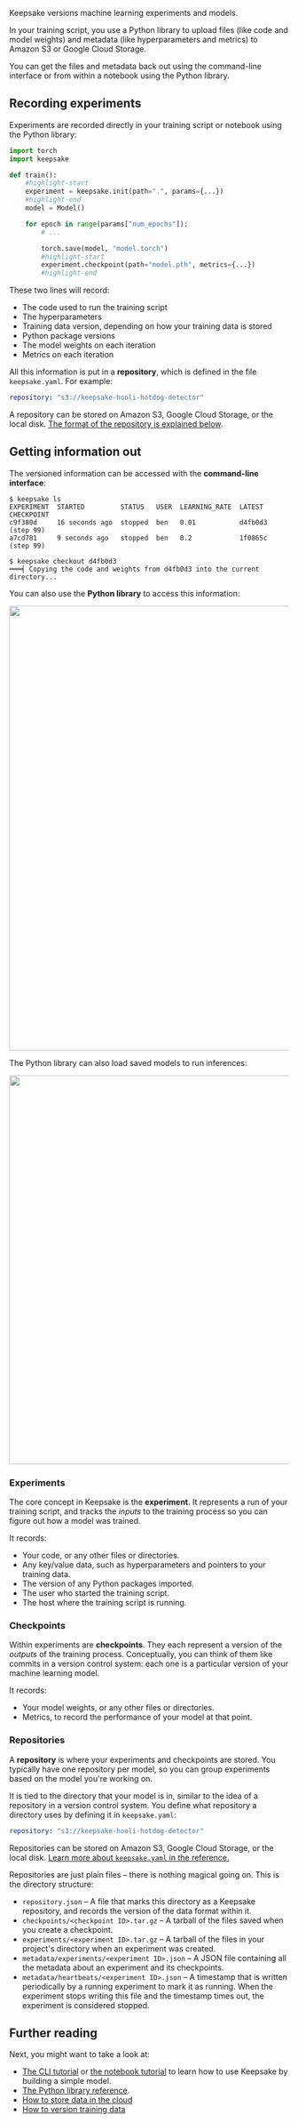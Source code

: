 
<DocsLayout title="How it works">


Keepsake versions machine learning experiments and models.

In your training script, you use a Python library to upload files (like code and model weights) and metadata (like hyperparameters and metrics) to Amazon S3 or Google Cloud Storage.

You can get the files and metadata back out using the command-line interface or from within a notebook using the Python library.

## Recording experiments

Experiments are recorded directly in your training script or notebook using the Python library:

```python
import torch
import keepsake

def train():
    #highlight-start
    experiment = keepsake.init(path=".", params={...})
    #highlight-end
    model = Model()

    for epoch in range(params["num_epochs"]):
        # ...

        torch.save(model, "model.torch")
        #highlight-start
        experiment.checkpoint(path="model.pth", metrics={...})
        #highlight-end
```

These two lines will record:

- The code used to run the training script
- The hyperparameters
- Training data version, depending on how your training data is stored
- Python package versions
- The model weights on each iteration
- Metrics on each iteration

All this information is put in a **repository**, which is defined in the file `keepsake.yaml`. For example:

```yaml
repository: "s3://keepsake-hooli-hotdog-detector"
```

A repository can be stored on Amazon S3, Google Cloud Storage, or the local disk. [The format of the repository is explained below](#repositories).

## Getting information out

The versioned information can be accessed with the **command-line interface**:

```shell-session
$ keepsake ls
EXPERIMENT  STARTED         STATUS   USER  LEARNING_RATE  LATEST CHECKPOINT
c9f380d     16 seconds ago  stopped  ben   0.01           d4fb0d3 (step 99)
a7cd781     9 seconds ago   stopped  ben   0.2            1f0865c (step 99)

$ keepsake checkout d4fb0d3
═══╡ Copying the code and weights from d4fb0d3 into the current directory...
```

You can also use the **Python library** to access this information:

<img src="/images/notebook.png" width="800" />

The Python library can also load saved models to run inferences:

<img src="/images/inference.png" width="700" />

<!-- TODO(bfirsh): replace with real inference

<!-- ## Concepts -->

### Experiments

The core concept in Keepsake is the **experiment**. It represents a run of your training script, and tracks the _inputs_ to the training process so you can figure out how a model was trained.

It records:

- Your code, or any other files or directories.
- Any key/value data, such as hyperparameters and pointers to your training data.
- The version of any Python packages imported.
- The user who started the training script.
- The host where the training script is running.

### Checkpoints

Within experiments are **checkpoints**. They each represent a version of the _outputs_ of the training process. Conceptually, you can think of them like commits in a version control system: each one is a particular version of your machine learning model.

It records:

- Your model weights, or any other files or directories.
- Metrics, to record the performance of your model at that point.

### Repositories

A **repository** is where your experiments and checkpoints are stored. You typically have one repository per model, so you can group experiments based on the model you're working on.

It is tied to the directory that your model is in, similar to the idea of a repository in a version control system. You define what repository a directory uses by defining it in `keepsake.yaml`:

```yaml
repository: "s3://keepsake-hooli-hotdog-detector"
```

Repositories can be stored on Amazon S3, Google Cloud Storage, or the local disk. [Learn more about `keepsake.yaml` in the reference.](/docs/reference/yaml#repository)

Repositories are just plain files – there is nothing magical going on. This is the directory structure:

- `repository.json` – A file that marks this directory as a Keepsake repository, and records the version of the data format within it.
- `checkpoints/<checkpoint ID>.tar.gz` – A tarball of the files saved when you create a checkpoint.
- `experiments/<experiment ID>.tar.gz` – A tarball of the files in your project's directory when an experiment was created.
- `metadata/experiments/<experiment ID>.json` – A JSON file containing all the metadata about an experiment and its checkpoints.
- `metadata/heartbeats/<experiment ID>.json` – A timestamp that is written periodically by a running experiment to mark it as running. When the experiment stops writing this file and the timestamp times out, the experiment is considered stopped.

## Further reading

Next, you might want to take a look at:

- [The CLI tutorial](/docs/tutorial) or <a href={process.env.TUTORIAL_COLAB_URL} target="_blank">the notebook tutorial</a> to learn how to use Keepsake by building a simple model.
- [The Python library reference](/docs/reference/python).
- [How to store data in the cloud](/docs/guides/cloud-storage)
- [How to version training data](/docs/guides/training-data)

</DocsLayout>
